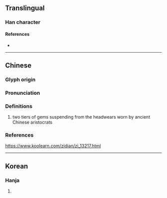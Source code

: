 {{character info}}
==Translingual==

===Han character===
{{Han char|rn=96|rad=玉|as=04|sn=8|four=|canj=MGIHU|ids=⿰𤣩允}}

====References====
* {{Han ref|kx=0728.130|dkj=20870|dj=1140.120|hdz=21105.080|uh=73A7|ud=29607}}

----

==Chinese==
{{zh-forms}}

===Glyph origin===
{{Han etym}}

===Pronunciation===
{{zh-pron
|m=mén,yǔn
|c=mun4
|mc=y
|oc=y
|cat=
}}

===Definitions===
{{zh-hanzi}}

# two tiers of gems suspending from the headwears worn by ancient Chinese aristocrats

===References===
https://www.koolearn.com/zidian/zi_13217.html

----

==Korean==

===Hanja===
{{ko-hanja|hangeul=윤|eumhun=}}

# {{rfdef|ko|sort=玉04}}